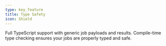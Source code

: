 ```yaml
---
type: key_feature
title: Type Safety
icon: Shield
---
```


Full TypeScript support with generic job payloads and results. Compile-time type checking ensures your jobs are properly typed and safe.
